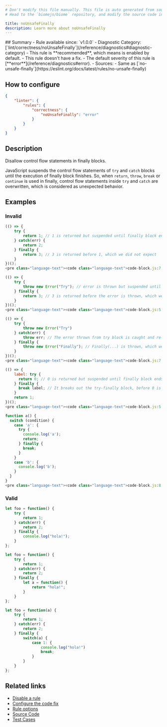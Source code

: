 ```yaml
---
# Don't modify this file manually. This file is auto generated from source, and you will lose your changes next time the website is built.
# Head to the `biomejs/biome` repository, and modify the source code in there.

title: noUnsafeFinally
description: Learn more about noUnsafeFinally
---
```


<Tabs>
<TabItem label="JavaScript (and super languages)" icon="seti:javascript">
## Summary
- Rule available since: `v1.0.0`
- Diagnostic Category: [`lint/correctness/noUnsafeFinally`](/reference/diagnostics#diagnostic-category)
- This rule is **recommended**, which means is enabled by default.
- This rule doesn't have a fix.
- The default severity of this rule is [**error**](/reference/diagnostics#error).
- Sources: 
  - Same as [`no-unsafe-finally`](https://eslint.org/docs/latest/rules/no-unsafe-finally)

## How to configure
```json title="biome.json"
{
	"linter": {
		"rules": {
			"correctness": {
				"noUnsafeFinally": "error"
			}
		}
	}
}

```
## Description
Disallow control flow statements in finally blocks.

JavaScript suspends the control flow statements of `try` and `catch` blocks until
the execution of finally block finishes. So, when `return`, `throw`, `break` or `continue`
is used in finally, control flow statements inside `try` and `catch` are overwritten,
which is considered as unexpected behavior.

## Examples

### Invalid

```js
(() => {
    try {
        return 1; // 1 is returned but suspended until finally block ends
    } catch(err) {
        return 2;
    } finally {
        return 3; // 3 is returned before 1, which we did not expect
    }
})();
<pre class="language-text"><code class="language-text">code-block.js:7:9 <a href="https://biomejs.dev/linter/rules/no-unsafe-finally">lint/correctness/noUnsafeFinally</a> ━━━━━━━━━━━━━━━━━━━━━━━━━━━━━━━━━━━━━━━━━━━━━━━━━<br /><br />  <strong><span style="color: Tomato;">✖</span></strong> <span style="color: Tomato;">Unsafe usage of 'return'.</span><br />  <br />    <strong>5 │ </strong>        return 2;<br />    <strong>6 │ </strong>    &#125; finally &#123;<br />  <strong><span style="color: Tomato;">&gt;</span></strong> <strong>7 │ </strong>        return 3; // 3 is returned before 1, which we did not expect<br />   <strong>   │ </strong>        <strong><span style="color: Tomato;">^</span></strong><strong><span style="color: Tomato;">^</span></strong><strong><span style="color: Tomato;">^</span></strong><strong><span style="color: Tomato;">^</span></strong><strong><span style="color: Tomato;">^</span></strong><strong><span style="color: Tomato;">^</span></strong><strong><span style="color: Tomato;">^</span></strong><strong><span style="color: Tomato;">^</span></strong><strong><span style="color: Tomato;">^</span></strong><br />    <strong>8 │ </strong>    &#125;<br />    <strong>9 │ </strong>&#125;)();<br />  <br />  <strong><span style="color: lightgreen;">ℹ</span></strong> <span style="color: lightgreen;">'return' in 'finally' overwrites the control flow statements inside 'try' and 'catch'.</span><br />  <br /></code></pre>

```

```js
(() => {
    try {
        throw new Error("Try"); // error is thrown but suspended until finally block ends
    } finally {
        return 3; // 3 is returned before the error is thrown, which we did not expect
    }
})();
<pre class="language-text"><code class="language-text">code-block.js:5:9 <a href="https://biomejs.dev/linter/rules/no-unsafe-finally">lint/correctness/noUnsafeFinally</a> ━━━━━━━━━━━━━━━━━━━━━━━━━━━━━━━━━━━━━━━━━━━━━━━━━<br /><br />  <strong><span style="color: Tomato;">✖</span></strong> <span style="color: Tomato;">Unsafe usage of 'return'.</span><br />  <br />    <strong>3 │ </strong>        throw new Error(&quot;Try&quot;); // error is thrown but suspended until finally block ends<br />    <strong>4 │ </strong>    &#125; finally &#123;<br />  <strong><span style="color: Tomato;">&gt;</span></strong> <strong>5 │ </strong>        return 3; // 3 is returned before the error is thrown, which we did not expect<br />   <strong>   │ </strong>        <strong><span style="color: Tomato;">^</span></strong><strong><span style="color: Tomato;">^</span></strong><strong><span style="color: Tomato;">^</span></strong><strong><span style="color: Tomato;">^</span></strong><strong><span style="color: Tomato;">^</span></strong><strong><span style="color: Tomato;">^</span></strong><strong><span style="color: Tomato;">^</span></strong><strong><span style="color: Tomato;">^</span></strong><strong><span style="color: Tomato;">^</span></strong><br />    <strong>6 │ </strong>    &#125;<br />    <strong>7 │ </strong>&#125;)();<br />  <br />  <strong><span style="color: lightgreen;">ℹ</span></strong> <span style="color: lightgreen;">'return' in 'finally' overwrites the control flow statements inside 'try' and 'catch'.</span><br />  <br /></code></pre>

```

```js
(() => {
    try {
        throw new Error("Try")
    } catch(err) {
        throw err; // The error thrown from try block is caught and re-thrown
    } finally {
        throw new Error("Finally"); // Finally(...) is thrown, which we did not expect
    }
})();
<pre class="language-text"><code class="language-text">code-block.js:7:9 <a href="https://biomejs.dev/linter/rules/no-unsafe-finally">lint/correctness/noUnsafeFinally</a> ━━━━━━━━━━━━━━━━━━━━━━━━━━━━━━━━━━━━━━━━━━━━━━━━━<br /><br />  <strong><span style="color: Tomato;">✖</span></strong> <span style="color: Tomato;">Unsafe usage of 'throw'.</span><br />  <br />    <strong>5 │ </strong>        throw err; // The error thrown from try block is caught and re-thrown<br />    <strong>6 │ </strong>    &#125; finally &#123;<br />  <strong><span style="color: Tomato;">&gt;</span></strong> <strong>7 │ </strong>        throw new Error(&quot;Finally&quot;); // Finally(...) is thrown, which we did not expect<br />   <strong>   │ </strong>        <strong><span style="color: Tomato;">^</span></strong><strong><span style="color: Tomato;">^</span></strong><strong><span style="color: Tomato;">^</span></strong><strong><span style="color: Tomato;">^</span></strong><strong><span style="color: Tomato;">^</span></strong><strong><span style="color: Tomato;">^</span></strong><strong><span style="color: Tomato;">^</span></strong><strong><span style="color: Tomato;">^</span></strong><strong><span style="color: Tomato;">^</span></strong><strong><span style="color: Tomato;">^</span></strong><strong><span style="color: Tomato;">^</span></strong><strong><span style="color: Tomato;">^</span></strong><strong><span style="color: Tomato;">^</span></strong><strong><span style="color: Tomato;">^</span></strong><strong><span style="color: Tomato;">^</span></strong><strong><span style="color: Tomato;">^</span></strong><strong><span style="color: Tomato;">^</span></strong><strong><span style="color: Tomato;">^</span></strong><strong><span style="color: Tomato;">^</span></strong><strong><span style="color: Tomato;">^</span></strong><strong><span style="color: Tomato;">^</span></strong><strong><span style="color: Tomato;">^</span></strong><strong><span style="color: Tomato;">^</span></strong><strong><span style="color: Tomato;">^</span></strong><strong><span style="color: Tomato;">^</span></strong><strong><span style="color: Tomato;">^</span></strong><strong><span style="color: Tomato;">^</span></strong><br />    <strong>8 │ </strong>    &#125;<br />    <strong>9 │ </strong>&#125;)();<br />  <br />  <strong><span style="color: lightgreen;">ℹ</span></strong> <span style="color: lightgreen;">'throw' in 'finally' overwrites the control flow statements inside 'try' and 'catch'.</span><br />  <br /></code></pre>

```

```js
(() => {
    label: try {
      return 0; // 0 is returned but suspended until finally block ends
    } finally {
      break label; // It breaks out the try-finally block, before 0 is returned.
    }
    return 1;
})();
<pre class="language-text"><code class="language-text">code-block.js:5:7 <a href="https://biomejs.dev/linter/rules/no-unsafe-finally">lint/correctness/noUnsafeFinally</a> ━━━━━━━━━━━━━━━━━━━━━━━━━━━━━━━━━━━━━━━━━━━━━━━━━<br /><br />  <strong><span style="color: Tomato;">✖</span></strong> <span style="color: Tomato;">Unsafe usage of 'break'.</span><br />  <br />    <strong>3 │ </strong>      return 0; // 0 is returned but suspended until finally block ends<br />    <strong>4 │ </strong>    &#125; finally &#123;<br />  <strong><span style="color: Tomato;">&gt;</span></strong> <strong>5 │ </strong>      break label; // It breaks out the try-finally block, before 0 is returned.<br />   <strong>   │ </strong>      <strong><span style="color: Tomato;">^</span></strong><strong><span style="color: Tomato;">^</span></strong><strong><span style="color: Tomato;">^</span></strong><strong><span style="color: Tomato;">^</span></strong><strong><span style="color: Tomato;">^</span></strong><strong><span style="color: Tomato;">^</span></strong><strong><span style="color: Tomato;">^</span></strong><strong><span style="color: Tomato;">^</span></strong><strong><span style="color: Tomato;">^</span></strong><strong><span style="color: Tomato;">^</span></strong><strong><span style="color: Tomato;">^</span></strong><strong><span style="color: Tomato;">^</span></strong><br />    <strong>6 │ </strong>    &#125;<br />    <strong>7 │ </strong>    return 1;<br />  <br />  <strong><span style="color: lightgreen;">ℹ</span></strong> <span style="color: lightgreen;">'break' in 'finally' overwrites the control flow statements inside 'try' and 'catch'.</span><br />  <br /></code></pre>

```

```js
function a() {
  switch (condition) {
    case 'a': {
      try {
        console.log('a');
        return;
      } finally {
        break;
      }
    }
    case 'b': {
      console.log('b');
    }
  }
}
<pre class="language-text"><code class="language-text">code-block.js:8:9 <a href="https://biomejs.dev/linter/rules/no-unsafe-finally">lint/correctness/noUnsafeFinally</a> ━━━━━━━━━━━━━━━━━━━━━━━━━━━━━━━━━━━━━━━━━━━━━━━━━<br /><br />  <strong><span style="color: Tomato;">✖</span></strong> <span style="color: Tomato;">Unsafe usage of 'break'.</span><br />  <br />     <strong>6 │ </strong>        return;<br />     <strong>7 │ </strong>      &#125; finally &#123;<br />   <strong><span style="color: Tomato;">&gt;</span></strong> <strong>8 │ </strong>        break;<br />    <strong>   │ </strong>        <strong><span style="color: Tomato;">^</span></strong><strong><span style="color: Tomato;">^</span></strong><strong><span style="color: Tomato;">^</span></strong><strong><span style="color: Tomato;">^</span></strong><strong><span style="color: Tomato;">^</span></strong><strong><span style="color: Tomato;">^</span></strong><br />     <strong>9 │ </strong>      &#125;<br />    <strong>10 │ </strong>    &#125;<br />  <br />  <strong><span style="color: lightgreen;">ℹ</span></strong> <span style="color: lightgreen;">'break' in 'finally' overwrites the control flow statements inside 'try' and 'catch'.</span><br />  <br /></code></pre>

```

### Valid

```js
let foo = function() {
    try {
        return 1;
    } catch(err) {
        return 2;
    } finally {
        console.log("hola!");
    }
};
```

```js
let foo = function() {
    try {
        return 1;
    } catch(err) {
        return 2;
    } finally {
        let a = function() {
            return "hola!";
        }
    }
};
```

```js
let foo = function(a) {
    try {
        return 1;
    } catch(err) {
        return 2;
    } finally {
        switch(a) {
            case 1: {
                console.log("hola!")
                break;
            }
        }
    }
};
```

## Related links

- [Disable a rule](/linter/#disable-a-rule)
- [Configure the code fix](/linter#configure-the-code-fix)
- [Rule options](/linter/#rule-options)
- [Source Code](https://github.com/biomejs/biome/blob/main/crates/biome_js_analyze/src/lint/correctness/no_unsafe_finally.rs)
- [Test Cases](https://github.com/biomejs/biome/blob/main/crates/biome_js_analyze/tests/specs/correctness/noUnsafeFinally)

</TabItem>
</Tabs>


